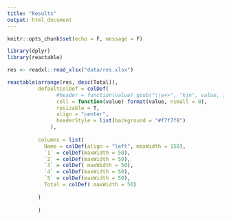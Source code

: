 ```yaml
---
title: "Results"
output: html_document
---
```


```r
knitr::opts_chunk$set(echo = F, message = F)

library(dplyr)
library(reactable)

res <- readxl::read_xlsx("data/res.xlsx")
```

```r


reactable(arrange(res, desc(Total)),
          defaultColDef = colDef(
                #header = function(value) gsub("\\w+>", "kjn", value, fixed = TRUE),
                cell = function(value) format(value, nsmall = 0),
                resizable = T,
                align = "center",
                headerStyle = list(background = "#f7f7f8")
              ),
          
          columns = list(
            Name = colDef(align = "left", maxWidth = 150),
            `1` = colDef(maxWidth = 50),
            `2` = colDef(maxWidth = 50),
            `3` = colDef( maxWidth = 50),
            `4` = colDef(maxWidth = 50),
            `5` = colDef(maxWidth = 50),
            Total = colDef( maxWidth = 50)
           
          )
          
          )
```
